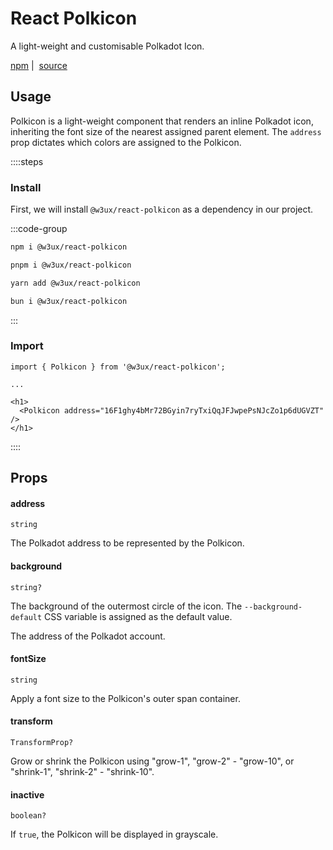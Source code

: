 # React Polkicon

A light-weight and customisable Polkadot Icon.

[npm](https://www.npmjs.com/package/@w3ux/react-polkicon) |&nbsp; [source](https://github.com/w3ux/w3ux-library/tree/main/library/react-polkicon)

## Usage

Polkicon is a light-weight component that renders an inline Polkadot icon, inheriting the
font size of the nearest assigned parent element. The `address` prop dictates which colors are assigned to the Polkicon.

::::steps

### Install

First, we will install `@w3ux/react-polkicon` as a dependency in our project.

:::code-group

```bash [npm]
npm i @w3ux/react-polkicon
```

```bash [pnpm]
pnpm i @w3ux/react-polkicon
```

```bash [yarn]
yarn add @w3ux/react-polkicon
```

```bash [bun]
bun i @w3ux/react-polkicon
```

:::

### Import

```tsx
import { Polkicon } from '@w3ux/react-polkicon';

...

<h1>
  <Polkicon address="16F1ghy4bMr72BGyin7ryTxiQqJFJwpePsNJcZo1p6dUGVZT" />
</h1>
```

::::

## Props

#### address
`string`

The Polkadot address to be represented by the Polkicon.

#### background
`string?`

The background of the outermost circle of the icon. The `--background-default` CSS variable is assigned as the default value.

The address of the Polkadot account.

#### fontSize
`string`

Apply a font size to the Polkicon's outer span container.

#### transform
`TransformProp?`

Grow or shrink the Polkicon using "grow-1", "grow-2" - "grow-10", or "shrink-1", "shrink-2" - "shrink-10".

#### inactive
`boolean?`

If `true`, the Polkicon will be displayed in grayscale.